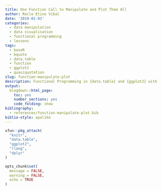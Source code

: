 ```yaml
---
title: One Function Call to Manipulate and Plot Them All
author: Recle Etino Vibal
date: '2019-01-03'
categories:
  - data manipulation
  - data visualisation
  - functional programming
  - lessons
tags:
  - baseR
  - bquote
  - data.table
  - function
  - ggplot2
  - quasiquotation
slug: function-manipulate-plot
description: Functional Programming in {data.table} and {ggplot2} with bquote()
output:
  blogdown::html_page:
    toc: yes
    number_sections: yes
    code_folding: show
bibliography:
  - references/function-manipulate-plot.bib
biblio-style: apalike
---
```


```r

xfun::pkg_attach(
  "knitr",
  "data.table",
  "ggplot2",
  "rlang",
  "dplyr"
)

opts_chunk$set(
  message = FALSE,
  warning = FALSE,
  echo = TRUE
)

```


